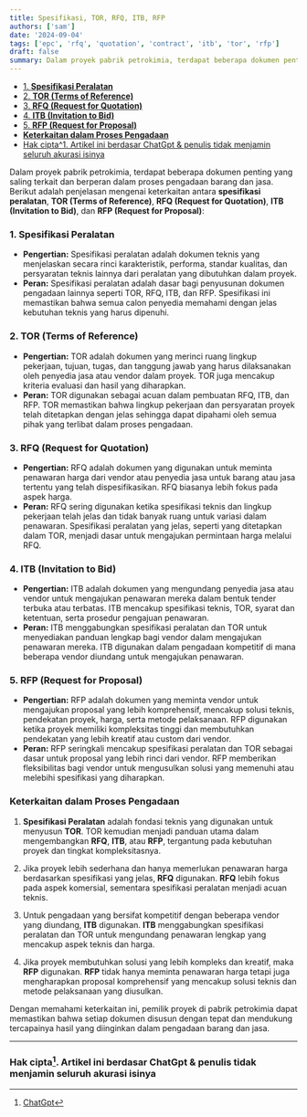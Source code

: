 ```yaml
---
title: Spesifikasi, TOR, RFQ, ITB, RFP
authors: ['sam']
date: '2024-09-04'
tags: ['epc', 'rfq', 'quotation', 'contract', 'itb', 'tor', 'rfp']
draft: false
summary: Dalam proyek pabrik petrokimia, terdapat beberapa dokumen penting yang saling terkait dan berperan dalam proses pengadaan barang dan jasa. Berikut adalah penjelasan mengenai keterkaitan antara spesifikasi peralatan, TOR (Terms of Reference), RFQ (Request for Quotation), ITB (Invitation to Bid), dan RFP (Request for Proposal)
---
```


- [1. **Spesifikasi Peralatan**](#1-spesifikasi-peralatan)
- [2. **TOR (Terms of Reference)**](#2-tor-terms-of-reference)
- [3. **RFQ (Request for Quotation)**](#3-rfq-request-for-quotation)
- [4. **ITB (Invitation to Bid)**](#4-itb-invitation-to-bid)
- [5. **RFP (Request for Proposal)**](#5-rfp-request-for-proposal)
- [**Keterkaitan dalam Proses Pengadaan**](#keterkaitan-dalam-proses-pengadaan)
- [Hak cipta^1. Artikel ini berdasar ChatGpt \& penulis tidak menjamin seluruh akurasi isinya](#hak-cipta1-artikel-ini-berdasar-chatgpt--penulis-tidak-menjamin-seluruh-akurasi-isinya)

Dalam proyek pabrik petrokimia, terdapat beberapa dokumen penting yang saling terkait dan berperan dalam proses pengadaan barang dan jasa. Berikut adalah penjelasan mengenai keterkaitan antara **spesifikasi peralatan**, **TOR (Terms of Reference)**, **RFQ (Request for Quotation)**, **ITB (Invitation to Bid)**, dan **RFP (Request for Proposal)**:

### 1. **Spesifikasi Peralatan**

- **Pengertian:** Spesifikasi peralatan adalah dokumen teknis yang menjelaskan secara rinci karakteristik, performa, standar kualitas, dan persyaratan teknis lainnya dari peralatan yang dibutuhkan dalam proyek.
- **Peran:** Spesifikasi peralatan adalah dasar bagi penyusunan dokumen pengadaan lainnya seperti TOR, RFQ, ITB, dan RFP. Spesifikasi ini memastikan bahwa semua calon penyedia memahami dengan jelas kebutuhan teknis yang harus dipenuhi.

### 2. **TOR (Terms of Reference)**

- **Pengertian:** TOR adalah dokumen yang merinci ruang lingkup pekerjaan, tujuan, tugas, dan tanggung jawab yang harus dilaksanakan oleh penyedia jasa atau vendor dalam proyek. TOR juga mencakup kriteria evaluasi dan hasil yang diharapkan.
- **Peran:** TOR digunakan sebagai acuan dalam pembuatan RFQ, ITB, dan RFP. TOR memastikan bahwa lingkup pekerjaan dan persyaratan proyek telah ditetapkan dengan jelas sehingga dapat dipahami oleh semua pihak yang terlibat dalam proses pengadaan.

### 3. **RFQ (Request for Quotation)**

- **Pengertian:** RFQ adalah dokumen yang digunakan untuk meminta penawaran harga dari vendor atau penyedia jasa untuk barang atau jasa tertentu yang telah dispesifikasikan. RFQ biasanya lebih fokus pada aspek harga.
- **Peran:** RFQ sering digunakan ketika spesifikasi teknis dan lingkup pekerjaan telah jelas dan tidak banyak ruang untuk variasi dalam penawaran. Spesifikasi peralatan yang jelas, seperti yang ditetapkan dalam TOR, menjadi dasar untuk mengajukan permintaan harga melalui RFQ.

### 4. **ITB (Invitation to Bid)**

- **Pengertian:** ITB adalah dokumen yang mengundang penyedia jasa atau vendor untuk mengajukan penawaran mereka dalam bentuk tender terbuka atau terbatas. ITB mencakup spesifikasi teknis, TOR, syarat dan ketentuan, serta prosedur pengajuan penawaran.
- **Peran:** ITB menggabungkan spesifikasi peralatan dan TOR untuk menyediakan panduan lengkap bagi vendor dalam mengajukan penawaran mereka. ITB digunakan dalam pengadaan kompetitif di mana beberapa vendor diundang untuk mengajukan penawaran.

### 5. **RFP (Request for Proposal)**

- **Pengertian:** RFP adalah dokumen yang meminta vendor untuk mengajukan proposal yang lebih komprehensif, mencakup solusi teknis, pendekatan proyek, harga, serta metode pelaksanaan. RFP digunakan ketika proyek memiliki kompleksitas tinggi dan membutuhkan pendekatan yang lebih kreatif atau custom dari vendor.
- **Peran:** RFP seringkali mencakup spesifikasi peralatan dan TOR sebagai dasar untuk proposal yang lebih rinci dari vendor. RFP memberikan fleksibilitas bagi vendor untuk mengusulkan solusi yang memenuhi atau melebihi spesifikasi yang diharapkan.

### **Keterkaitan dalam Proses Pengadaan**

1. **Spesifikasi Peralatan** adalah fondasi teknis yang digunakan untuk menyusun **TOR**. TOR kemudian menjadi panduan utama dalam mengembangkan **RFQ**, **ITB**, atau **RFP**, tergantung pada kebutuhan proyek dan tingkat kompleksitasnya.

2. Jika proyek lebih sederhana dan hanya memerlukan penawaran harga berdasarkan spesifikasi yang jelas, **RFQ** digunakan. **RFQ** lebih fokus pada aspek komersial, sementara spesifikasi peralatan menjadi acuan teknis.

3. Untuk pengadaan yang bersifat kompetitif dengan beberapa vendor yang diundang, **ITB** digunakan. **ITB** menggabungkan spesifikasi peralatan dan TOR untuk mengundang penawaran lengkap yang mencakup aspek teknis dan harga.

4. Jika proyek membutuhkan solusi yang lebih kompleks dan kreatif, maka **RFP** digunakan. **RFP** tidak hanya meminta penawaran harga tetapi juga mengharapkan proposal komprehensif yang mencakup solusi teknis dan metode pelaksanaan yang diusulkan.

Dengan memahami keterkaitan ini, pemilik proyek di pabrik petrokimia dapat memastikan bahwa setiap dokumen disusun dengan tepat dan mendukung tercapainya hasil yang diinginkan dalam pengadaan barang dan jasa.

---

### Hak cipta[^1]. Artikel ini berdasar ChatGpt & penulis tidak menjamin seluruh akurasi isinya

[^1]: [ChatGpt](https://chat.openai.com)
